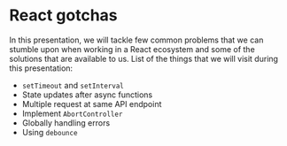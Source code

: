 # React gotchas

In this presentation, we will tackle few common problems that we can stumble upon when working in a React ecosystem
and some of the solutions that are available to us. List of the things that we will visit during this presentation:

- `setTimeout` and `setInterval`
- State updates after async functions
- Multiple request at same API endpoint
- Implement `AbortController`
- Globally handling errors
- Using `debounce`